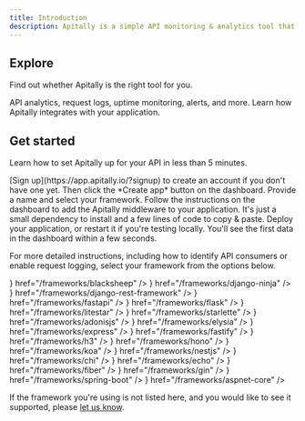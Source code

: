 ```yaml
---
title: Introduction
description: Apitally is a simple API monitoring & analytics tool that provides intuitive dashboards with real-time metrics, request logs, and alerts. Set up in less than 5 minutes.
---
```


## Explore

Find out whether Apitally is the right tool for you.

<CardGroup cols={2}>
  <Card title="Features" icon="list-check" iconType="duotone" href="/features">
    API analytics, request logs, uptime monitoring, alerts, and more.
  </Card>
  <Card
    title="How it works"
    icon="gears"
    iconType="duotone"
    href="/how-it-works"
  >
    Learn how Apitally integrates with your application.
  </Card>
</CardGroup>

## Get started

Learn how to set Apitally up for your API in less than 5 minutes.

<Steps>
  <Step icon="plus" iconType="regular" title="Create app in Apitally dashboard">
    [Sign up](https://app.apitally.io/?signup) to create an account if you don't have one yet.
    Then click the *Create app* button on the dashboard. Provide a name and select your framework.
  </Step>
  <Step
    icon="code-pull-request"
    iconType="regular"
    title="Add middleware to your application"
  >
    Follow the instructions on the dashboard to add the Apitally middleware to your application.
    It's just a small dependency to install and a few lines of code to copy & paste.
  </Step>
  <Step
    icon="rocket"
    iconType="regular"
    title="Deploy your application"
  >
    Deploy your application, or restart it if you're testing locally.
    You'll see the first data in the dashboard within a few seconds.
  </Step>
</Steps>

For more detailed instructions, including how to identify API consumers or enable request logging, select your framework from the options below.

<AccordionGroup>
  <Accordion title="Python">
    <CardGroup cols={3}>
      <Card
        title="BlackSheep"
        icon={
          <img
            src="https://assets.apitally.io/frameworks/blacksheep-icon.svg"
            style={{ height: "32px", maxWidth: "unset" }}
            alt="BlackSheep icon"
          />
        }
        href="/frameworks/blacksheep"
      />
      <Card
        title="Django Ninja"
        icon={
          <img
            src="https://assets.apitally.io/frameworks/django-icon.svg"
            style={{ height: "32px", maxWidth: "unset" }}
            alt="Django icon"
          />
        }
        href="/frameworks/django-ninja"
      />
      <Card
        title="Django REST Framework"
        icon={
          <img
            src="https://assets.apitally.io/frameworks/django-icon.svg"
            style={{ height: "32px", maxWidth: "unset" }}
            alt="Django icon"
          />
        }
        href="/frameworks/django-rest-framework"
      />
      <Card
        title="FastAPI"
        icon={
          <img
            src="https://assets.apitally.io/frameworks/fastapi-icon.svg"
            style={{ height: "32px", maxWidth: "unset" }}
            alt="FastAPI icon"
          />
        }
        href="/frameworks/fastapi"
      />
      <Card
        title="Flask"
        icon={
          <img
            src="https://assets.apitally.io/frameworks/flask-icon.svg"
            style={{ height: "32px", maxWidth: "unset" }}
            alt="Flask icon"
          />
        }
        href="/frameworks/flask"
      />
      <Card
        title="Litestar"
        icon={
          <img
            src="https://assets.apitally.io/frameworks/litestar-icon.svg"
            style={{ height: "32px", maxWidth: "unset" }}
            alt="Litestar icon"
          />
        }
        href="/frameworks/litestar"
      />
      <Card
        title="Starlette"
        icon={
          <img
            src="https://assets.apitally.io/frameworks/starlette-icon.svg"
            style={{ height: "32px", maxWidth: "unset" }}
            alt="Starlette icon"
          />
        }
        href="/frameworks/starlette"
      />
    </CardGroup>
  </Accordion>

  <Accordion title="JavaScript">
    <CardGroup cols={3}>
      <Card
        title="AdonisJS"
        icon={
          <img
            src="https://assets.apitally.io/frameworks/adonisjs-icon.svg"
            style={{ height: "32px", maxWidth: "unset" }}
            alt="AdonisJS icon"
          />
        }
        href="/frameworks/adonisjs"
      />
      <Card
        title="Elysia"
        icon={
          <img
            src="https://assets.apitally.io/frameworks/elysia-icon.svg"
            style={{ height: "32px", maxWidth: "unset" }}
            alt="Elysia icon"
          />
        }
        href="/frameworks/elysia"
      />
      <Card
        title="Express"
        icon={
          <img
            src="https://assets.apitally.io/frameworks/express-icon.svg"
            style={{ height: "32px", maxWidth: "unset" }}
            alt="Express icon"
          />
        }
        href="/frameworks/express"
      />
      <Card
        title="Fastify"
        icon={
          <img
            src="https://assets.apitally.io/frameworks/fastify-icon.svg"
            style={{ height: "32px", maxWidth: "unset" }}
            alt="Fastify icon"
          />
        }
        href="/frameworks/fastify"
      />
      <Card
        title="H3 v2"
        icon={
          <img
            src="https://assets.apitally.io/frameworks/h3-icon.svg"
            style={{ height: "32px", maxWidth: "unset" }}
            alt="H3 icon"
          />
        }
        href="/frameworks/h3"
      />
      <Card
        title="Hono"
        icon={
          <img
            src="https://assets.apitally.io/frameworks/hono-icon.svg"
            style={{ height: "32px", maxWidth: "unset" }}
            alt="Hono icon"
          />
        }
        href="/frameworks/hono"
      />
      <Card
        title="Koa"
        icon={
          <img
            src="https://assets.apitally.io/frameworks/koa-icon.svg"
            style={{ height: "32px", maxWidth: "unset" }}
            alt="Koa icon"
          />
        }
        href="/frameworks/koa"
      />
      <Card
        title="NestJS"
        icon={
          <img
            src="https://assets.apitally.io/frameworks/nestjs-icon.svg"
            style={{ height: "32px", maxWidth: "unset" }}
            alt="NestJS icon"
          />
        }
        href="/frameworks/nestjs"
      />
    </CardGroup>
  </Accordion>

  <Accordion title="Go">
    <CardGroup cols={3}>
      <Card
        title="Chi"
        icon={
          <img
            src="https://assets.apitally.io/frameworks/chi-icon.svg"
            style={{ height: "32px", maxWidth: "unset" }}
            alt="Chi icon"
          />
        }
        href="/frameworks/chi"
      />
      <Card
        title="Echo"
        icon={
          <img
            src="https://assets.apitally.io/frameworks/echo-icon.svg"
            style={{ height: "32px", maxWidth: "unset" }}
            alt="Echo icon"
          />
        }
        href="/frameworks/echo"
      />
      <Card
        title="Fiber"
        icon={
          <img
            src="https://assets.apitally.io/frameworks/fiber-icon.svg"
            style={{ height: "32px", maxWidth: "unset" }}
            alt="Flask icon"
          />
        }
        href="/frameworks/fiber"
      />
      <Card
        title="Gin"
        icon={
          <img
            src="https://assets.apitally.io/frameworks/gin-icon.svg"
            style={{ height: "32px", maxWidth: "unset" }}
            alt="Gin icon"
          />
        }
        href="/frameworks/gin"
      />
    </CardGroup>
  </Accordion>

  <Accordion title="Java">
    <CardGroup cols={3}>
      <Card
        title="Spring Boot"
        icon={
          <img
            src="https://assets.apitally.io/frameworks/spring-icon.svg"
            style={{ height: "32px", maxWidth: "unset" }}
            alt="Spring icon"
          />
        }
        href="/frameworks/spring-boot"
      />
    </CardGroup>
  </Accordion>

  <Accordion title=".NET">
    <CardGroup cols={3}>
      <Card
        title="ASP.NET Core"
        icon={
          <img
            src="https://assets.apitally.io/frameworks/dotnet-icon.svg"
            style={{ height: "32px", maxWidth: "unset" }}
            alt=".NET icon"
          />
        }
        href="/frameworks/aspnet-core"
      />
    </CardGroup>
  </Accordion>
</AccordionGroup>

If the framework you're using is not listed here, and you would like to see it supported, please [let us know](/support).
